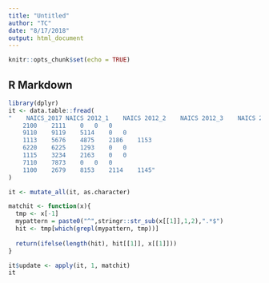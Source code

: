 ```yaml
---
title: "Untitled"
author: "TC"
date: "8/17/2018"
output: html_document
---
```


```r
knitr::opts_chunk$set(echo = TRUE)
```

## R Markdown

```r


library(dplyr)
it <- data.table::fread(
"    NAICS_2017	NAICS 2012_1	NAICS 2012_2	NAICS 2012_3	NAICS 2012_4
    2100	2111	0	0	0
    9110	9119	5114	0	0
    1113	5676	4875	2186	1153
    6220	6225	1293	0	0
    1115	3234	2163	0	0
    7110	7873	0	0	0
    1100	2679	8153	2114	1145"
)

it <- mutate_all(it, as.character)

matchit <- function(x){
  tmp <- x[-1]
  mypattern = paste0("^",stringr::str_sub(x[[1]],1,2),".*$")
  hit <- tmp[which(grepl(mypattern, tmp))]
  
  return(ifelse(length(hit), hit[[1]], x[[1]]))
}

it$update <- apply(it, 1, matchit)
it

```



